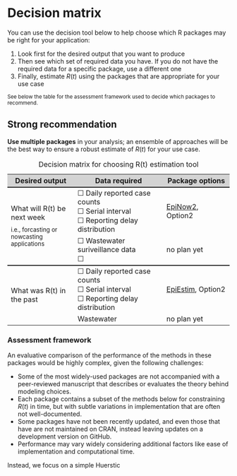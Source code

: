 # Decision matrix {#sec-top .unnumbered}

You can use the decision tool below to help choose which R packages may be right for your application:

1. Look first for the desired output that you want to produce
1. Then see which set of required data you have. If you do not have the required data for a specific package, use a different one
1. Finally, estimate $R(t)$ using the packages that are appropriate for your use case

<small>See below the table for the assessment framework used to decide which packages to recommend.</small>

::: {.callout-important}
## Strong recommendation
**Use multiple packages** in your analysis; an ensemble of approaches will be the best way to ensure a robust estimate of $R(t)$ for your use case. 
:::

```{=html}
<table>
    <caption>Decision matrix for choosing R(t) estimation tool</caption>
    <!---HEADING --->
    <tr style="border-top: none; background-color: lightgrey;">
      <th style="font-weight: bold; width: 30%">Desired output</th>
      <th style="font-weight: bold; width: 40%">Data required</th>
      <th style="font-weight: bold; width: 30%">Package options</th>
    </tr>
    <!---GROUP 1: NOW-CASTING --->
    <tr style="border-top: 2px solid;">
        <td rowspan="2">
          What will R(t) be next week <div style="height:10px;"><br></div>
          <small>i.e., forcasting or nowcasting applications</small>
        </td>
        <td>
          ☐ Daily reported case counts <div style="height:1px;"><br></div>
          ☐ Serial interval <div style="height:1px;"><br></div>
          ☐ Reporting delay distribution
        </td>
        <td>
            <a href="package_EpiNow2.html#sec-top">EpiNow2</a>, 
            Option2
        </td>
    </tr>
    <tr>
        <td> 
          ☐ Wastewater suriveillance data <div style="height:1px;"><br></div>
          ☐ 
        </td>
        <td>no plan yet</td>
    </tr>
    <!---GROUP 2: Historical --->
    <tr style="border-top: 2px solid;">
        <td rowspan="2">
          What was R(t) in the past
        </td>
        <td>
          ☐ Daily reported case counts <div style="height:1px;"><br></div>
          ☐ Serial interval <div style="height:1px;"><br></div>
          ☐ Reporting delay distribution
        </td>
        <td>
            <a href="package_EpiEstim.html#sec-top">EpiEstim</a>, 
            Option2
        </td>
    </tr>
    <tr>
        <td>Wastewater </td>
        <td>no plan yet</td>
    </tr>
</table>

```

### Assessment framework {#sec-assessment}

An evaluative comparison of the performance of the methods in these packages would be highly complex, given the following challenges:

- Some of the most widely-used packages are not accompanied with a peer-reviewed manuscript that describes or evaluates the theory behind modeling choices. 
- Each package contains a subset of the methods below for constraining $R(t)$ in time, but with subtle variations in implementation that are often not well-documented. 
- Some packages have not been recently updated, and even those that have are not maintained on CRAN, instead leaving updates on a development version on GitHub. 
- Performance may vary widely considering additional factors like ease of implementation and computational time.

Instead, we focus on a simple Huerstic
